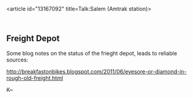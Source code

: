 <article id="13167092" title=Talk:Salem (Amtrak station)>
	<talkpage id="13167092" title="Talk:Salem (Amtrak station)">
{{WikiProjectBannerShell|1=
{{WikiProject Trains|class=start|importance=low|stations=yes}}
{{WikiProject Oregon|class=start|importance=low}}
{{WikiProject National Register of Historic Places|class=Start|importance=Low}}
}}

== Freight Depot ==

Some blog notes on the status of the frieght depot, leads to reliable sources:

http://breakfastonbikes.blogspot.com/2011/06/eyesore-or-diamond-in-rough-old-freight.html

K~
	</talkpage>
</article>